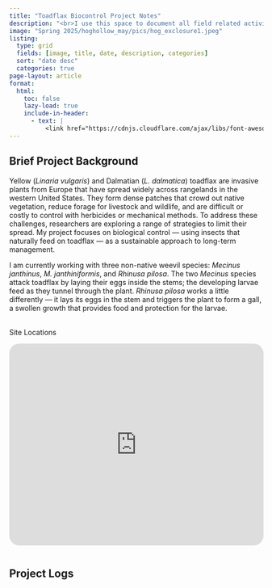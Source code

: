 ```yaml
---
title: "Toadflax Biocontrol Project Notes"
description: "<br>I use this space to document all field related activities for my PhD at Montana State University and activities related to the biological control of yellow and Dalmatian toadflax. This work is ongoing, and I will update this page with new material as it occurs."
image: "Spring 2025/hoghollow_may/pics/hog_exclosure1.jpeg"
listing:
  type: grid
  fields: [image, title, date, description, categories]
  sort: "date desc"    
  categories: true
page-layout: article      
format:   
  html:    
    toc: false 
    lazy-load: true
    include-in-header:
      - text: |
          <link href="https://cdnjs.cloudflare.com/ajax/libs/font-awesome/5.15.4/css/all.min.css" rel="stylesheet">
---  
```


## Brief Project Background

Yellow (*Linaria vulgaris*) and Dalmatian (*L. dalmatica*) toadflax are invasive plants from Europe that have spread widely across rangelands in the western United States. They form dense patches that crowd out native vegetation, reduce forage for livestock and wildlife, and are difficult or costly to control with herbicides or mechanical methods. To address these challenges, researchers are exploring a range of strategies to limit their spread. My project focuses on biological control — using insects that naturally feed on toadflax — as a sustainable approach to long-term management.  

I am currently working with three non-native weevil species: *Mecinus janthinus*, *M. janthiniformis*, and *Rhinusa pilosa*. The two *Mecinus* species attack toadflax by laying their eggs inside the stems; the developing larvae feed as they tunnel through the plant. *Rhinusa pilosa* works a little differently — it lays its eggs in the stem and triggers the plant to form a gall, a swollen growth that provides food and protection for the larvae.  
<br>

<div class="dropdown">
  <div class="fieldsite-header">Site Locations</div>
  <div class="dropdown-content"><div style="padding: 1em 0;">
  <iframe src="https://www.google.com/maps/d/u/0/embed?mid=1ODiqTulmXsfuWONAk-Tlu-Sk_fw8Jss&ehbc=2E312F" 
        width="100%" 
        height="400" 
        style="border: 0; border-radius: 20px;"
        allowfullscreen 
        loading="lazy">
      </iframe> 
    </div>
  </div> 
</div>          
   

<h2>Project Logs</h2>


 
<script>
document.addEventListener("DOMContentLoaded", function() {
  document.querySelectorAll('.fieldsite-header').forEach(header => {
    header.addEventListener('click', () => {
      const content = header.nextElementSibling;
      content.classList.toggle('active');
    });
  });
});
</script>